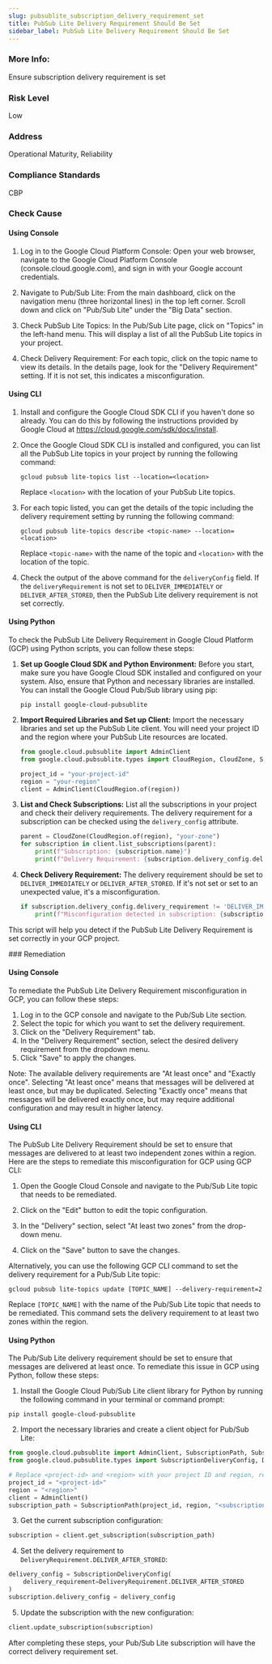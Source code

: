 ```yaml
---
slug: pubsublite_subscription_delivery_requirement_set
title: PubSub Lite Delivery Requirement Should Be Set
sidebar_label: PubSub Lite Delivery Requirement Should Be Set
---
```


### More Info:

Ensure subscription delivery requirement is set

### Risk Level

Low

### Address

Operational Maturity, Reliability

### Compliance Standards

CBP


<Tabs><Tab title='Cause'>
### Check Cause

#### Using Console

1. Log in to the Google Cloud Platform Console: Open your web browser, navigate to the Google Cloud Platform Console (console.cloud.google.com), and sign in with your Google account credentials.

2. Navigate to Pub/Sub Lite: From the main dashboard, click on the navigation menu (three horizontal lines) in the top left corner. Scroll down and click on "Pub/Sub Lite" under the "Big Data" section.

3. Check PubSub Lite Topics: In the Pub/Sub Lite page, click on "Topics" in the left-hand menu. This will display a list of all the PubSub Lite topics in your project.

4. Check Delivery Requirement: For each topic, click on the topic name to view its details. In the details page, look for the "Delivery Requirement" setting. If it is not set, this indicates a misconfiguration.

#### Using CLI

1. Install and configure the Google Cloud SDK CLI if you haven't done so already. You can do this by following the instructions provided by Google Cloud at https://cloud.google.com/sdk/docs/install.

2. Once the Google Cloud SDK CLI is installed and configured, you can list all the PubSub Lite topics in your project by running the following command:

   ```
   gcloud pubsub lite-topics list --location=<location>
   ```
   Replace `<location>` with the location of your PubSub Lite topics.

3. For each topic listed, you can get the details of the topic including the delivery requirement setting by running the following command:

   ```
   gcloud pubsub lite-topics describe <topic-name> --location=<location>
   ```
   Replace `<topic-name>` with the name of the topic and `<location>` with the location of the topic.

4. Check the output of the above command for the `deliveryConfig` field. If the `deliveryRequirement` is not set to `DELIVER_IMMEDIATELY` or `DELIVER_AFTER_STORED`, then the PubSub Lite delivery requirement is not set correctly.

#### Using Python

To check the PubSub Lite Delivery Requirement in Google Cloud Platform (GCP) using Python scripts, you can follow these steps:

1. **Set up Google Cloud SDK and Python Environment:**
   Before you start, make sure you have Google Cloud SDK installed and configured on your system. Also, ensure that Python and necessary libraries are installed. You can install the Google Cloud Pub/Sub library using pip:
   ```
   pip install google-cloud-pubsublite
   ```

2. **Import Required Libraries and Set up Client:**
   Import the necessary libraries and set up the PubSub Lite client. You will need your project ID and the region where your PubSub Lite resources are located.

   ```python
   from google.cloud.pubsublite import AdminClient
   from google.cloud.pubsublite.types import CloudRegion, CloudZone, SubscriptionPath

   project_id = "your-project-id"
   region = "your-region"
   client = AdminClient(CloudRegion.of(region))
   ```

3. **List and Check Subscriptions:**
   List all the subscriptions in your project and check their delivery requirements. The delivery requirement for a subscription can be checked using the `delivery_config` attribute.

   ```python
   parent = CloudZone(CloudRegion.of(region), "your-zone")
   for subscription in client.list_subscriptions(parent):
       print(f"Subscription: {subscription.name}")
       print(f"Delivery Requirement: {subscription.delivery_config.delivery_requirement}")
   ```

4. **Check Delivery Requirement:**
   The delivery requirement should be set to `DELIVER_IMMEDIATELY` or `DELIVER_AFTER_STORED`. If it's not set or set to an unexpected value, it's a misconfiguration.

   ```python
   if subscription.delivery_config.delivery_requirement != 'DELIVER_IMMEDIATELY' and subscription.delivery_config.delivery_requirement != 'DELIVER_AFTER_STORED':
       print(f"Misconfiguration detected in subscription: {subscription.name}")
   ```

This script will help you detect if the PubSub Lite Delivery Requirement is set correctly in your GCP project.

</Tab>


<Tab title='Remediation'>
### Remediation

#### Using Console

To remediate the PubSub Lite Delivery Requirement misconfiguration in GCP, you can follow these steps:

1. Log in to the GCP console and navigate to the Pub/Sub Lite section.
2. Select the topic for which you want to set the delivery requirement.
3. Click on the "Delivery Requirement" tab.
4. In the "Delivery Requirement" section, select the desired delivery requirement from the dropdown menu.
5. Click "Save" to apply the changes.

Note: The available delivery requirements are "At least once" and "Exactly once". Selecting "At least once" means that messages will be delivered at least once, but may be duplicated. Selecting "Exactly once" means that messages will be delivered exactly once, but may require additional configuration and may result in higher latency.

#### Using CLI

The PubSub Lite Delivery Requirement should be set to ensure that messages are delivered to at least two independent zones within a region. Here are the steps to remediate this misconfiguration for GCP using GCP CLI:

1. Open the Google Cloud Console and navigate to the Pub/Sub Lite topic that needs to be remediated.

2. Click on the "Edit" button to edit the topic configuration.

3. In the "Delivery" section, select "At least two zones" from the drop-down menu.

4. Click on the "Save" button to save the changes.

Alternatively, you can use the following GCP CLI command to set the delivery requirement for a Pub/Sub Lite topic:

```
gcloud pubsub lite-topics update [TOPIC_NAME] --delivery-requirement=2
```

Replace `[TOPIC_NAME]` with the name of the Pub/Sub Lite topic that needs to be remediated. This command sets the delivery requirement to at least two zones within the region.

#### Using Python

The Pub/Sub Lite delivery requirement should be set to ensure that messages are delivered at least once. To remediate this issue in GCP using Python, follow these steps:

1. Install the Google Cloud Pub/Sub Lite client library for Python by running the following command in your terminal or command prompt:

```
pip install google-cloud-pubsublite
```

2. Import the necessary libraries and create a client object for Pub/Sub Lite:

```python
from google.cloud.pubsublite import AdminClient, SubscriptionPath, Subscription
from google.cloud.pubsublite.types import SubscriptionDeliveryConfig, DeliveryRequirement

# Replace <project-id> and <region> with your project ID and region, respectively.
project_id = "<project-id>"
region = "<region>"
client = AdminClient()
subscription_path = SubscriptionPath(project_id, region, "<subscription-name>")
```

3. Get the current subscription configuration:

```python
subscription = client.get_subscription(subscription_path)
```

4. Set the delivery requirement to `DeliveryRequirement.DELIVER_AFTER_STORED`:

```python
delivery_config = SubscriptionDeliveryConfig(
    delivery_requirement=DeliveryRequirement.DELIVER_AFTER_STORED
)
subscription.delivery_config = delivery_config
```

5. Update the subscription with the new configuration:

```python
client.update_subscription(subscription)
```

After completing these steps, your Pub/Sub Lite subscription will have the correct delivery requirement set.




</Tab>
</Tabs>